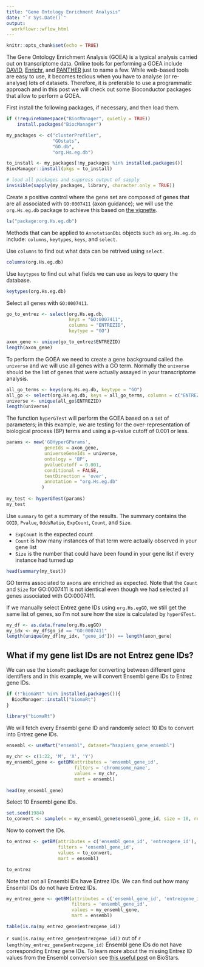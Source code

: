 ```yaml
---
title: "Gene Ontology Enrichment Analysis"
date: "`r Sys.Date()`"
output:
  workflowr::wflow_html
---
```


```r
knitr::opts_chunk$set(echo = TRUE)
```

The Gene Ontology Enrichment Analysis (GOEA) is a typical analysis carried out on transcriptome data. Online tools for performing a GOEA include [DAVID](https://david.ncifcrf.gov/), [Enrichr](https://maayanlab.cloud/Enrichr/), and [PANTHER](http://www.pantherdb.org/) just to name a few. While web-based tools are easy to use, it becomes tedious when you have to analyse (or re-analyse) lots of datasets. Therefore, it is preferable to use a programmatic approach and in this post we will check out some Bioconductor packages that allow to perform a GOEA.

First install the following packages, if necessary, and then load them.

```r
if (!requireNamespace("BiocManager", quietly = TRUE))
    install.packages("BiocManager")

my_packages <- c("clusterProfiler",
                 "GOstats",
                 "GO.db",
                 "org.Hs.eg.db")

to_install <- my_packages[!my_packages %in% installed.packages()]
BiocManager::install(pkgs = to_install)

# load all packages and suppress output of sapply
invisible(sapply(my_packages, library, character.only = TRUE))
```

Create a positive control where the gene set are composed of genes that are all associated with `GO:0007411` (axon guidance); we will use the `org.Hs.eg.db` package to achieve this based on [the vignette](https://www.bioconductor.org/packages/release/bioc/vignettes/AnnotationDbi/inst/doc/IntroToAnnotationPackages.pdf).

```r
ls("package:org.Hs.eg.db")
```

Methods that can be applied to `AnnotationDbi` objects such as `org.Hs.eg.db` include: `columns`, `keytypes`, `keys`, and `select`.

Use `columns` to find out what data can be retrived using `select`.

```r
columns(org.Hs.eg.db)
```

Use `keytypes` to find out what fields we can use as keys to query the database.

```r
keytypes(org.Hs.eg.db)
```

Select all genes with `GO:0007411`.

```r
go_to_entrez <- select(org.Hs.eg.db,
                       keys = "GO:0007411",
                       columns = "ENTREZID",
                       keytype = "GO")

axon_gene <- unique(go_to_entrez$ENTREZID)
length(axon_gene)
```

To perform the GOEA we need to create a gene background called the `universe` and we will use all genes with a GO term. Normally the `universe` should be the list of genes that were actually assayed in your transcriptome analysis.

```r
all_go_terms <- keys(org.Hs.eg.db, keytype = "GO")
all_go <- select(org.Hs.eg.db, keys = all_go_terms, columns = c("ENTREZID", "GO"), keytype = "GO")
universe <- unique(all_go$ENTREZID)
length(universe)
```

The function `hyperGTest` will perform the GOEA based on a set of parameters; in this example, we are testing for the over-representation of biological process (BP) terms and using a p-value cutoff of 0.001 or less.

```r
params <- new('GOHyperGParams',
              geneIds = axon_gene,
              universeGeneIds = universe,
              ontology = 'BP',
              pvalueCutoff = 0.001,
              conditional = FALSE,
              testDirection = 'over',
              annotation = "org.Hs.eg.db"
             )
 
my_test <- hyperGTest(params)
my_test
```

Use `summary` to get a summary of the results. The summary contains the `GOID`, `Pvalue`, `OddsRatio`, `ExpCount`, `Count`, and `Size`.

* `ExpCount` is the expected count
* `Count` is how many instances of that term were actually observed in your gene list
* `Size` is the number that could have been found in your gene list if every instance had turned up

```r
head(summary(my_test))
```

GO terms associated to axons are enriched as expected. Note that the `Count` and `Size` for GO:0007411 is not identical even though we had selected all genes associated with GO:0007411.

If we manually select Entrez gene IDs using `org.Hs.egGO`, we still get the same list of genes, so I'm not sure how the size is calculated by `hyperGTest`.

```r
my_df <- as.data.frame(org.Hs.egGO)
my_idx <- my_df$go_id == "GO:0007411"
length(unique(my_df[my_idx, "gene_id"])) == length(axon_gene)
```

## What if my gene list IDs are not Entrez gene IDs?

We can use the `biomaRt` package for converting between different gene identifiers and in this example, we will convert Ensembl gene IDs to Entrez gene IDs.

```r
if (!"biomaRt" %in% installed.packages()){
  BiocManager::install("biomaRt")
}

library("biomaRt")
```

We will fetch every Ensembl gene ID and randomly select 10 IDs to convert into Entrez gene IDs.

```r
ensembl <- useMart("ensembl", dataset="hsapiens_gene_ensembl")
 
my_chr <- c(1:22, 'M', 'X', 'Y')
my_ensembl_gene <- getBM(attributes = 'ensembl_gene_id',
                         filters = 'chromosome_name',
                         values = my_chr,
                         mart = ensembl)
 
head(my_ensembl_gene)
```

Select 10 Ensembl gene IDs.

```r
set.seed(1984)
to_convert <- sample(x = my_ensembl_gene$ensembl_gene_id, size = 10, replace = FALSE)
```

Now to convert the IDs.

```r
to_entrez <- getBM(attributes = c('ensembl_gene_id', 'entrezgene_id'),
                   filters = 'ensembl_gene_id',
                   values = to_convert,
                   mart = ensembl)

to_entrez
```

Note that not all Ensembl IDs have Entrez IDs. We can find out how many Ensembl IDs do not have Entrez IDs.

```r
my_entrez_gene <- getBM(attributes = c('ensembl_gene_id', 'entrezgene_id'),
                        filters = 'ensembl_gene_id',
                        values = my_ensembl_gene,
                        mart = ensembl)

table(is.na(my_entrez_gene$entrezgene_id))
```

`r sum(is.na(my_entrez_gene$entrezgene_id))` out of `r length(my_entrez_gene$entrezgene_id)` Ensembl gene IDs do not have corresponding Entrez gene IDs. To learn more about the missing Entrez ID values from the Ensembl conversion see [this useful post](https://www.biostars.org/p/16505/) on BioStars.
